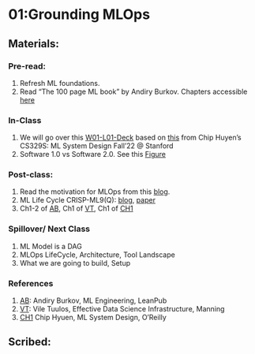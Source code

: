 # 01:Grounding MLOps {.unnumbered}

## Materials: \

### Pre-read:

1. Refresh ML foundations.
2. Read "The 100 page ML book" by Andiry Burkov. Chapters accessible [here](https://themlbook.com/wiki/doku.php)

### In-Class

1. We will go over this [W01-L01-Deck](https://docs.google.com/presentation/d/1G2aMDawcGXl-yY3z72emIZ-5PRFsWTEjASBOUGo8MHs/edit?usp=sharing) based on [this](https://docs.google.com/presentation/d/1bhjgRelQ0O5FnYCOGiCVWg_SkfRcZ9bffQsgk6yAaL0/edit#slide=id.gb3e5cf682f_0_261) from Chip Huyen's CS329S: ML System Design Fall'22 @ Stanford
2. Software 1.0 vs Software 2.0. See this [Figure](./data/newton2.png)

### Post-class:

1. Read the motivation for MLOps from this [blog](https://ml-ops.org/content/motivation).
2. ML Life Cycle CRISP-ML9(Q): [blog](https://ml-ops.org/content/crisp-ml), [paper](https://arxiv.org/abs/2003.05155)
3. Ch1-2 of [AB](https://www.mlebook.com/wiki/doku.php), Ch1 of [VT](https://www.manning.com/books/effective-data-science-infrastructure), Ch1 of [CH1](https://www.oreilly.com/library/view/designing-machine-learning/9781098107956/)   

### Spillover/ Next Class

1. ML Model is a DAG 
2. MLOps LifeCycle, Architecture, Tool Landscape
3. What we are going to build, Setup

### References

1. [AB](https://www.mlebook.com/wiki/doku.php): Andiry Burkov, ML Engineering, LeanPub
2. [VT](https://www.manning.com/books/effective-data-science-infrastructure): Vile Tuulos, Effective Data Science Infrastructure, Manning
3. [CH1](https://www.oreilly.com/library/view/designing-machine-learning/9781098107956/) Chip Hyuen, ML System Design, O'Reilly





## Scribed: \


